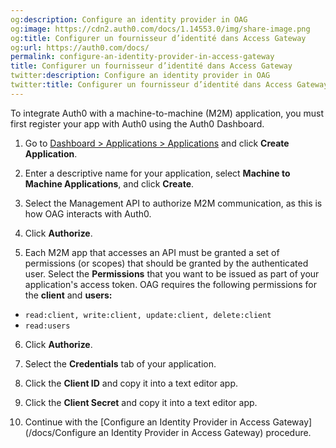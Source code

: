 ```yaml
---
og:description: Configure an identity provider in OAG
og:image: https://cdn2.auth0.com/docs/1.14553.0/img/share-image.png
og:title: Configurer un fournisseur d’identité dans Access Gateway
og:url: https://auth0.com/docs/
permalink: configure-an-identity-provider-in-access-gateway
title: Configurer un fournisseur d’identité dans Access Gateway
twitter:description: Configure an identity provider in OAG
twitter:title: Configurer un fournisseur d’identité dans Access Gateway
---
```


To integrate Auth0 with a machine-to-machine (M2M) application, you must first register your app with Auth0 using the <Tooltip tip="Auth0 Dashboard: Auth0's main product to configure your services." cta="View Glossary" href="/docs/glossary?term=Auth0+Dashboard">Auth0 Dashboard</Tooltip>.

1. Go to [Dashboard > Applications > Applications](https://manage.auth0.com/#/applications) and click **Create Application**.
2. Enter a descriptive name for your application, select **Machine to Machine Applications**, and click **Create**.
3. Select the Management API to authorize M2M communication, as this is how OAG interacts with Auth0.

4. Click **Authorize**.

5. Each M2M app that accesses an API must be granted a set of permissions (or scopes) that should be granted by the authenticated user. Select the **Permissions** that you want to be issued as part of your application's <Tooltip tip="Access Token: Authorization credential, in the form of an opaque string or JWT, used to access an API." cta="View Glossary" href="/docs/glossary?term=access+token">access token</Tooltip>. OAG requires the following permissions for the **client** and **users:**

* `read:client, write:client, update:client, delete:client`
* `read:users`

6. Click **Authorize**.

7. Select the **Credentials** tab of your application.

8. Click the **<Tooltip tip="Client ID: Identification value given to your registered resource from Auth0." cta="View Glossary" href="/docs/glossary?term=Client+ID">Client ID</Tooltip>** and copy it into a text editor app.

9. Click the **<Tooltip tip="Client Secret: Secret used by a client (application) to authenticate with the Authorization Server; it should be known to only the client and the Authorization Server and must be sufficiently random to not be guessable." cta="View Glossary" href="/docs/glossary?term=Client+Secret">Client Secret</Tooltip>** and copy it into a text editor app.

10. Continue with the [Configure an Identity Provider in Access Gateway](/docs/Configure an Identity Provider in Access Gateway) procedure.